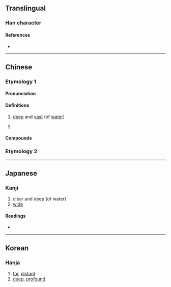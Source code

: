 {{character info/new}}
==Translingual==

===Han character===
{{Han char|rn=85|rad=水|as=05|sn=8|four=37120|canj=EBR|ids=⿰氵冋}}

====References====
* {{Han ref|kx=0615.030|dkj=17265|dj=1009.020|hdz=31586.050|uh=6CC2|ud=27842|bh=CCF9|bd=52473}}

----

==Chinese==
{{zh-forms}}

===Etymology 1===

====Pronunciation====
{{zh-pron
|m=jiǒng
|c=gwing2
|mc=y
|oc=y
|ma=
|cat=a
}}

====Definitions====
{{zh-hanzi}}

# {{lb|zh|literary}} [[deep]] and [[vast]] (of [[water]])
# {{lb|zh|literary}} {{zh-alt-form|迥|[[far]]; [[distant]]}}

====Compounds====
{{zh-der|泂泂|泂酌|泂蛤仔}}

===Etymology 2===
{{zh-see|潁|v|[[river]] in [[Anhui]] [[province]]}}

----

==Japanese==

===Kanji===
{{ja-kanji|grade=|rs=水05}}

# clear and deep (of water)
# [[wide]]

====Readings====
* {{ja-readings|on=[[けい]] (kei), [[ぎょう]] (gyō)|kun=[[さむい]] (samui)}}

----

==Korean==

===Hanja===
{{ko-hanja|hangeul=형|eumhun=|rv=hyeong|mr=hyŏng|y=hyeng}}

# [[far]], [[distant]]
# [[deep]], [[profound]]